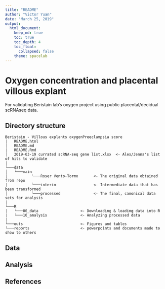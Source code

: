 ```yaml
---
title: "README"
author: "Victor Yuan"
date: "March 25, 2019"
output:
  html_document:
    keep_md: true
    toc: true
    toc_depth: 4
    toc_float:
      collapsed: false
    theme: spacelab
---
```


# Oxygen concentration and placental villous explant

For validating Beristain lab's oxygen project using public placental/decidual scRNAseq data.

## Directory structure

```
Beristain - Villous explants oxygenPreeclampsia score
|   README.html
│   README.md                   
|   README.Rmd 
│   2019-03-19 currated scRNA-seq gene list.xlsx  <- Alex/Jenna's list of hits to validate
|
└───data
│   └───main
|           └───Roser Vento-Tormo       <- The original data obtained from repo 
|           └───interim                 <- Intermediate data that has been transformed
│           └───processed               <- The final, canonical data sets for analysis
|
└───R
|   └───00_data                   <- Downloading & loading data into R
|   └───10_analysis               <- Analyzing processed data
|
└───outs                          <- Figures and tables
└───reports                       <- powerpoints and documents made to show to others
```

## Data

## Analysis

## References

